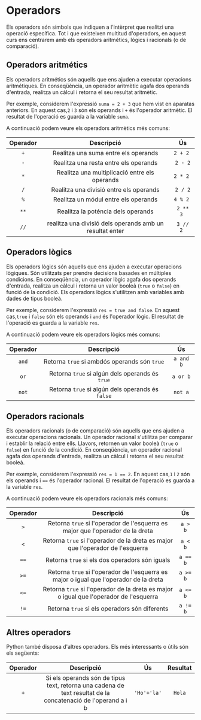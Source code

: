 
# Operadors

<Callout emoji="">
  Els operadors són símbols que indiquen a l'intèrpret que realitzi una operació específica. Tot i que existeixen multitud d'operadors, en aquest curs ens centrarem amb els operadors aritmétics, lógics i racionals (o de comparació).
</Callout>

## Operadors aritmétics
Els operadors aritmétics són aquells que ens ajuden a executar operacions aritmétiques. En conseqüència, un operador aritmètic agafa dos operands d'entrada, realitza un càlcul i retorna el seu resultat aritmètic.

Per exemple, considerem l'expressió `suma = 2 + 3` que hem vist en aparatas anteriors. En aquest cas,`2` i `3` són els operands i `+` és l'operador aritmètic. El resultat de l'operació es guarda a la variable `suma`.

A continuació podem veure els operadors aritmètics més comuns:

| Operador        | Descripció |Ús |
| :------------: | :---------: | :----------: |
|`+`|Realitza una suma entre els operands| `2 + 2 ` |
|`-`|Realitza una resta entre els operands| `2 - 2` |
|`*`|Realitza una multiplicació entre els operands        | `2 * 2 ` |
|`/`|Realitza una divisió entre els operands | `2 / 2` |
|`%`|Realitza un módul entre els operands| `4 % 2 ` |
|`**`|Realitza la poténcia dels operands| `2 ** 3 ` |
|`//`|realitza una divisió dels operands amb un resultat enter| `3 // 2 ` |



## Operadors lògics
Els operadors lògics són aquells que ens ajuden a executar operacions lògiques. Són utilitzats per prendre decisions basades en múltiples condicions. En conseqüència, un operador lògic agafa dos operands d'entrada, realitza un càlcul i retorna un valor booleà (`true` o `false`) en funció de la condició.
Els operadors lògics s'utilitzen amb variables amb dades de tipus booleà.

Per exemple, considerem l'expressió ` res = true and false `. En aquest cas,`true` i `false` són els operands i `and` és l'operador lògic. El resultat de l'operació es guarda a la variable `res`.

A continuació podem veure els operadors lògics més comuns:

| Operador        | Descripció |Ús |
| :------------: | :---------: | :----------: |
|`and` |Retorna `true` si ambdós operands són `true`| `a and b` |
|`or` |Retorna `true` si algún dels operands és `true`| `a or b` |
|`not` |Retorna `true` si algún dels operands és `false`| `not a` |


## Operadors racionals

Els operadors racionals (o de comparació) són aquells que ens ajuden a executar operacions racionals. Un operador racional s'utilitza per comparar i establir la relació entre ells. Llavors, retornen un valor booleà (`true` o `false`) en funció de la condició. En conseqüència, un operador racional agafa dos operands d'entrada, realitza un càlcul i retorna el seu resultat booleà.

Per exemple, considerem l'expressió ` res = 1 == 2 `. En aquest cas,`1` i `2` són els operands i `==` és l'operador racional. El resultat de l'operació es guarda a la variable `res`.

A continuació podem veure els operadors racionals més comuns:

| Operador        | Descripció |Ús |
| :------------: | :---------: | :----------: |
|`>` |Retorna `true` si l'operador de l'esquerra es major que l'operador de la dreta| `a > b` |
|`<` |Retorna `true` si l'operador de la dreta es major que l'operador de l'esquerra| `a < b` |
|`==` |Retorna `true` si els dos operadors són iguals| `a == b` |
|`>=` |Retorna `true` si l'operador de l'esquerra es major o igual que l'operador de la dreta| `a >= b` |
|`<=` |Retorna `true` si l'operador de la dreta es major o igual que l'operador de l'esquerra | `a <= b` |
|`!=` |Retorna `true` si els operadors són diferents| `a != b` |

## Altres operadors
Python també disposa d'altres operadors. Els més interessants o útils són els següents:

| Operador        | Descripció |Ús | Resultat |
| :------------: | :---------: | :----------: | :----------: |
|`+` |Si els operands són de tipus text, retorna una cadena de text resultat de la concatenació de l'operand a i b| `'Ho'+'la'` | `Hola`
